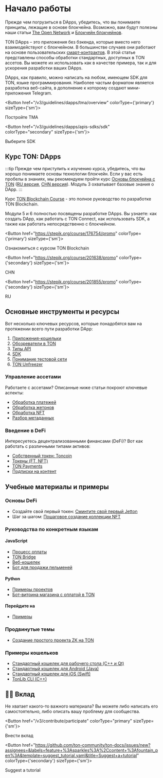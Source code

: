 

# Начало работы

Прежде чем погрузиться в DApps, убедитесь, что вы понимаете принципы, лежащие в основе блокчейна. Возможно, вам будут полезны наши статьи [The Open Network](/v3/concepts/dive-into-ton/introduction) и [Блокчейн блокчейнов](/v3/concepts/dive-into-ton/ton-blockchain/blockchain-of-blockchains).

TON DApps – это приложения без бэкенда, которые вместо него взаимодействуют с блокчейном. В большинстве случаев они работают на основе пользовательских [смарт-контрактов](/v3/documentation/smart-contracts/overview). В этой статье представлены способы обработки стандартных, доступных в TON ассетов. Вы можете их использовать как в качестве примера, так и для ускорения разработки ваших DApps.

DApps, как правило, можно написать на любом, имеющем SDK для TON, языке программирования. Наиболее частым форматом является разработка веб-сайта, в дополнение к которому создают мини-приложения Telegram.

<Button href="/v3/guidelines/dapps/tma/overview" colorType={'primary'} sizeType={'sm'}>

Постройте TMA

</Button>

<Button href="/v3/guidelines/dapps/apis-sdks/sdk" colorType="secondary" sizeType={'sm'}>

Выберите SDK

</Button>

## Курс TON: DApps

:::tip
Прежде чем приступить к изучению курса, убедитесь, что вы хорошо понимаете основы технологии блокчейн. Если у вас есть пробелы в знаниях, мы рекомендуем пройти курс [Основы блокчейна с TON](https://stepik.org/course/201294/promo) ([RU версия](https://stepik.org/course/202221/), [CHN версия](https://stepik.org/course/200976/)).
Модуль 3 охватывает базовые знания о DApp.
:::

Курс [TON Blockchain Course](https://stepik.org/course/176754/) - это полное руководство по разработке TON Blockchain.

Модули 5 и 6 полностью посвящены разработке DApps. Вы узнаете: как создать DApp, как работать с TON Connect, как использовать SDK, а также как работать непосредственно с блокчейном.

<Button href="https://stepik.org/course/176754/promo" colorType={'primary'} sizeType={'sm'}>

Ознакомиться с курсом TON Blockchain

</Button>

<Button href="https://stepik.org/course/201638/promo" colorType={'secondary'} sizeType={'sm'}>

CHN

</Button>

<Button href="https://stepik.org/course/201855/promo" colorType={'secondary'} sizeType={'sm'}>

RU

</Button>

## Основные инструменты и ресурсы

Вот несколько ключевых ресурсов, которые понадобятся вам на протяжении всего пути разработки DApp:

1. [Приложения-кошельки](/v3/concepts/dive-into-ton/ton-ecosystem/wallet-apps)
2. [Обозреватели в TON](/v3/concepts/dive-into-ton/ton-ecosystem/explorers-in-ton)
3. [Типы API](/v3/guidelines/dapps/apis-sdks/api-types)
4. [SDK](/v3/guidelines/dapps/apis-sdks/sdk)
5. [Понимание тестовой сети](/v3/documentation/smart-contracts/getting-started/testnet)
6. [TON Unfreezer](https://unfreezer.ton.org/)

### Управление ассетами

Работаете с ассетами? Описанные ниже статьи покроют ключевые аспекты:

- [Обработка платежей](/v3/guidelines/dapps/asset-processing/payments-processing)
- [Обработка жетонов](/v3/guidelines/dapps/asset-processing/jettons)
- [Обработка NFT](/v3/guidelines/dapps/asset-processing/nft-processing/nfts)
- [Разбор метаданных](/v3/guidelines/dapps/asset-processing/nft-processing/metadata-parsing)

### Введение в DeFi

Интересуетесь децентрализованными финансами (DeFi)? Вот как работать с различными типами активов:

- [Собственный токен: Toncoin](/v3/documentation/dapps/defi/coins)
- [Токены (FT, NFT)](/v3/documentation/dapps/defi/tokens)
- [TON Payments](/v3/documentation/dapps/defi/ton-payments)
- [Подписки на контент](/v3/documentation/dapps/defi/subscriptions)

## Учебные материалы и примеры

### Основы DeFi

- Создайте свой первый токен: [Сминтите свой первый Jetton](/v3/guidelines/dapps/tutorials/mint-your-first-token)
- Шаг за шагом: [Пошаговое создание коллекции NFT](/v3/guidelines/dapps/tutorials/nft-minting-guide)

### Руководства по конкретным языкам

#### JavaScript

- [Процесс оплаты](https://github.com/toncenter/examples)
- [TON Bridge](https://github.com/ton-blockchain/bridge)
- [Веб-кошелек](https://github.com/toncenter/ton-wallet)
- [Бот для продажи пельменей](/v3/guidelines/dapps/tutorials/telegram-bot-examples/accept-payments-in-a-telegram-bot-js)

#### Python

- [Примеры проектов](https://github.com/psylopunk/pytonlib/tree/main/examples)
- [Бот-витрина магазина с оплатой в TON](/v3/guidelines/dapps/tutorials/telegram-bot-examples/accept-payments-in-a-telegram-bot)

#### Перейдите на

- [Примеры](https://github.com/xssnick/tonutils-go/tree/master/example)

### Продвинутые темы

- [Создание простого проекта ZK на TON](/v3/guidelines/dapps/tutorials/zero-knowledge-proofs)

### Примеры кошельков

- [Стандартный кошелек для рабочего стола (C++ и Qt)](https://github.com/ton-blockchain/wallet-desktop)
- [Стандартный кошелек для Android (Java)](https://github.com/ton-blockchain/wallet-android)
- [Стандартный кошелек для iOS (Swift)](https://github.com/ton-blockchain/wallet-ios)
- [TonLib CLI (C++)](https://github.com/ton-blockchain/ton/blob/master/tonlib/tonlib/tonlib-cli.cpp)

## 👨‍💻 Вклад

Не хватает какого-то важного материала? Вы можете либо написать его самостоятельно, либо описать вашу проблему для сообщества.

<Button href="/v3/contribute/participate" colorType="primary" sizeType={'sm'}>

Внести вклад

</Button>

<Button href="https://github.com/ton-community/ton-docs/issues/new?assignees=&labels=feature+%3Asparkles%3A%2Ccontent+%3Afountain_pen%3A&template=suggest_tutorial.yaml&title=Suggest+a+tutorial" colorType={'secondary'} sizeType={'sm'}>

Suggest a tutorial

</Button>

<Feedback />
